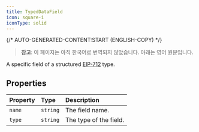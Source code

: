 ```yaml
---
title: TypedDataField
icon: square-i
iconType: solid
---
```


{/* AUTO-GENERATED-CONTENT:START (ENGLISH-COPY) */}

> **참고**: 이 페이지는 아직 한국어로 번역되지 않았습니다. 아래는 영어 원문입니다.

A specific field of a structured [EIP-712](https://eips.ethereum.org/EIPS/eip-712) type.

## Properties

| Property | Type | Description |
| :------ | :------ | :------ |
| `name` | `string` | The field name. |
| `type` | `string` | The type of the field. |
